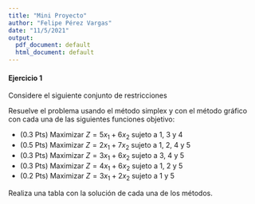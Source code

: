 ---
title: "Mini Proyecto"
author: "Felipe Pérez Vargas"
date: "11/5/2021"
output:
  pdf_document: default
  html_document: default
---


#### Ejercicio 1


Considere el siguiente conjunto de restricciones 

\begin{equation}
-2x_{1}+3x_{2} \leq 3 
\end{equation}

\begin{equation}
4x_{1}+5x_{2}\leq 10 
\end{equation}

\begin{equation}
x_{1}+2x_{2} \leq 5
\end{equation}

\begin{equation}
6x_{1}+7x_{2} \leq 3  
\end{equation}

\begin{equation}
4x_{1}+8x_{2} \leq 5
\end{equation}

Resuelve el problema usando el método simplex y con el método gráfico con cada una de las siguientes funciones objetivo:

* (0.3 Pts) Maximizar $Z=5x_{1}+6x_{2}$  sujeto a 1, 3 y 4
* (0.5 Pts) Maximizar $Z=2x_{1}+7x_{2}$  sujeto a 1, 2, 4 y 5
* (0.3 Pts) Maximizar $Z=3x_{1}+6x_{2}$  sujeto a 3, 4 y 5
* (0.3 Pts) Maximizar $Z=4x_{1}+6x_{2}$  sujeto a 1, 2 y 5
* (0.2 Pts) Maximizar $Z=3x_{1}+2x_{2}$  sujeto a 1 y 5

Realiza una tabla con la solución de cada una de los métodos.
